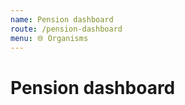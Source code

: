 ```yaml
---
name: Pension dashboard
route: /pension-dashboard
menu: 🌐 Organisms
---
```



# Pension dashboard

<Playground fullBleed noPadding>
  <PensionDashboard
    title="Retraite"
    pensionTitle="Retraite au 31/12/2017"
    inProgress={{
      label: 'Encours global',
      value: '14 783 562,50€',
    }}
    incomes={[
      {
        pill: { color: 'third' },
        title: 'Cotisations obligatoires',
        value: '998 115,47 €',
      },
      {
        pill: { color: 'fourth' },
        title: 'Versements volontaires',
        value: '139 310 €',
      },
    ]}
    link={{
      label: 'Voir le détail',
      url: 'https://www.google.fr',
    }}
    distributionTitle="Répartition au 31/12/2017"
    distributionItems={[
      {
        label: 'Salariés présents et sortis',
        value: '1510',
        color: 'secondary',
      },
      {
        label: 'Rentiers',
        value: 34,
        color: 'fifth',
      },
    ]}
  />
</Playground>
